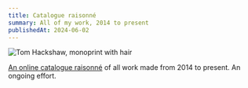 ```yaml
---
title: Catalogue raisonné
summary: All of my work, 2014 to present
publishedAt: 2024-06-02
---
```


![Tom Hackshaw, monoprint with hair](/hair.webp)

[An online catalogue raisonné](https://index.tom.so) of all work made from 2014 to present. An ongoing effort.
